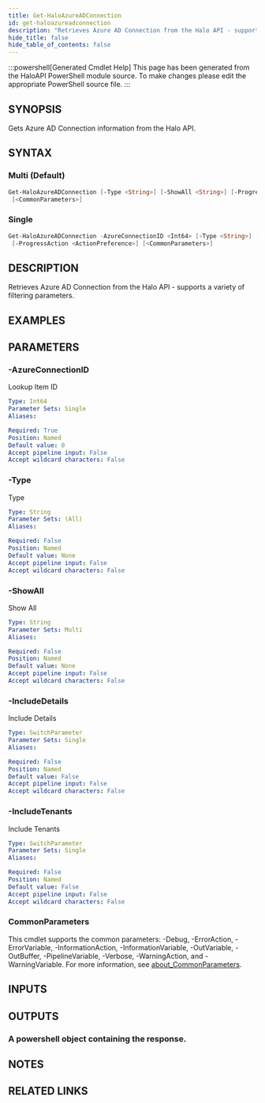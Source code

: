 ```yaml
---
title: Get-HaloAzureADConnection
id: get-haloazureadconnection
description: "Retrieves Azure AD Connection from the Halo API - supports a variety of filtering parameters."
hide_title: false
hide_table_of_contents: false
---
```


:::powershell[Generated Cmdlet Help]
This page has been generated from the HaloAPI PowerShell module source. To make changes please edit the appropriate PowerShell source file.
:::

## SYNOPSIS

Gets Azure AD Connection information from the Halo API.

## SYNTAX

### Multi (Default)

```powershell
Get-HaloAzureADConnection [-Type <String>] [-ShowAll <String>] [-ProgressAction <ActionPreference>]
 [<CommonParameters>]
```

### Single

```powershell
Get-HaloAzureADConnection -AzureConnectionID <Int64> [-Type <String>] [-IncludeDetails] [-IncludeTenants]
 [-ProgressAction <ActionPreference>] [<CommonParameters>]
```

## DESCRIPTION

Retrieves Azure AD Connection from the Halo API - supports a variety of filtering parameters.

## EXAMPLES

## PARAMETERS

### -AzureConnectionID

Lookup Item ID

```yaml
Type: Int64
Parameter Sets: Single
Aliases:

Required: True
Position: Named
Default value: 0
Accept pipeline input: False
Accept wildcard characters: False
```

### -Type

Type

```yaml
Type: String
Parameter Sets: (All)
Aliases:

Required: False
Position: Named
Default value: None
Accept pipeline input: False
Accept wildcard characters: False
```

### -ShowAll

Show All

```yaml
Type: String
Parameter Sets: Multi
Aliases:

Required: False
Position: Named
Default value: None
Accept pipeline input: False
Accept wildcard characters: False
```

### -IncludeDetails

Include Details

```yaml
Type: SwitchParameter
Parameter Sets: Single
Aliases:

Required: False
Position: Named
Default value: False
Accept pipeline input: False
Accept wildcard characters: False
```

### -IncludeTenants

Include Tenants

```yaml
Type: SwitchParameter
Parameter Sets: Single
Aliases:

Required: False
Position: Named
Default value: False
Accept pipeline input: False
Accept wildcard characters: False
```

### CommonParameters

This cmdlet supports the common parameters: -Debug, -ErrorAction, -ErrorVariable, -InformationAction, -InformationVariable, -OutVariable, -OutBuffer, -PipelineVariable, -Verbose, -WarningAction, and -WarningVariable. For more information, see [about_CommonParameters](http://go.microsoft.com/fwlink/?LinkID=113216).

## INPUTS


## OUTPUTS

### A powershell object containing the response.

## NOTES

## RELATED LINKS
